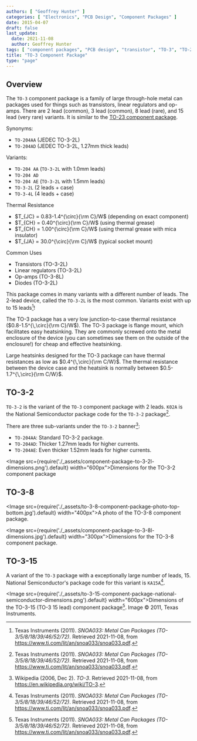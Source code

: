 ```yaml
---
authors: [ "Geoffrey Hunter" ]
categories: [ "Electronics", "PCB Design", "Component Packages" ]
date: 2015-04-07
draft: false
last_update:
  date: 2021-11-08
  author: Geoffrey Hunter
tags: [ "component packages", "PCB design", "transistor", "TO-3", "TO-204AD" ]
title: "TO-3 Component Package"
type: "page"
---
```


## Overview

The `TO-3` component package is a family of large through-hole metal can packages used for things such as transistors, linear regulators and op-amps. There are 2 lead (common), 3 lead (common), 8 lead (rare), and 15 lead (very rare) variants. It is similar to the [TO-23 component package](../to-23-component-package).

Synonyms:

* `TO-204AA` (JEDEC TO-3-2L)
* `TO-204AD` (JEDEC TO-3-2L, 1.27mm thick leads)

Variants:

* `TO-204 AA` (`TO-3-2L` with 1.0mm leads)
* `TO-204 AD`
* `TO-204 AE` (`TO-3-2L` with 1.5mm leads)
* `TO-3-2L` (2 leads + case)
* `TO-3-4L` (4 leads + case)

Thermal Resistance

* $T_{JC} = 0.83-1.4^{\circ}{\rm C}/W$ (depending on exact component)
* $T_{CH} = 0.40^{\circ}{\rm C}/W$ (using thermal grease)
* $T_{CH} = 1.00^{\circ}{\rm C}/W$ (using thermal grease with mica insulator)
* $T_{JA} = 30.0^{\circ}{\rm C}/W$ (typical socket mount)

Common Uses

* Transistors (TO-3-2L)
* Linear regulators (TO-3-2L)
* Op-amps (TO-3-8L)
* Diodes (TO-3-2L)

This package comes in many variants with a different number of leads. The 2-lead device, called the `TO-3-2L` is the most common. Variants exist with up to 15 leads[^bib-ti-metal-can-packages]!

The TO-3 package has a very low junction-to-case thermal resistance ($0.8-1.5^{\,\circ}{\rm C}/W$). The TO-3 package is flange mount, which facilitates easy heatsinking. They are commonly screwed onto the metal enclosure of the device (you can sometimes see them on the outside of the enclosure!) for cheap and effective heatsinking.

Large heatsinks designed for the TO-3 package can have thermal resistances as low as $0.4^{\,\circ}{\rm C/W}$. The thermal resistance between the device case and the heatsink is normally between $0.5-1.7^{\,\circ}{\rm C/W}$.

## TO-3-2

`TO-3-2` is the variant of the `TO-3` component package with 2 leads. `K02A` is the National Semiconductor package code for the `TO-3-2` package[^bib-ti-metal-can-packages].

There are three sub-variants under the `TO-3-2` banner[^bib-wp-to-3]:

* `TO-204AA`: Standard TO-3-2 package.
* `TO-204AD`: Thicker 1.27mm leads for higher currents.
* `TO-204AE`: Even thicker 1.52mm leads for higher currents.

<Image src={require('./_assets/component-package-to-3-2l-dimensions.png').default} width="600px">Dimensions for the TO-3-2 component package</Image>

## TO-3-8

<Image src={require('./_assets/to-3-8-component-package-photo-top-bottom.jpg').default} width="400px">A photo of the TO-3-8 component package.</Image>

<Image src={require('./_assets/component-package-to-3-8l-dimensions.jpg').default} width="300px">Dimensions for the TO-3-8 component package.</Image>

## TO-3-15

A variant of the `TO-3` package with a exceptionally large number of leads, 15. National Semiconductor's package code for this variant is `KA15A`[^bib-ti-metal-can-packages].

<Image src={require('./_assets/to-3-15-component-package-national-semiconductor-dimensions.png').default} width="600px">Dimensions of the TO-3-15 (TO-3 15 lead) component package[^bib-ti-metal-can-packages]. Image © 2011, Texas Instruments.</Image>

[^bib-ti-metal-can-packages]: Texas Instruments (2011). _SNOA033: Metal Can Packages (TO-3/5/8/18/39/46/52/72)_. Retrieved 2021-11-08, from https://www.ti.com/lit/an/snoa033/snoa033.pdf.
[^bib-wp-to-3]: Wikipedia (2006, Dec 2). _TO-3_. Retrieved 2021-11-08, from https://en.wikipedia.org/wiki/TO-3.
